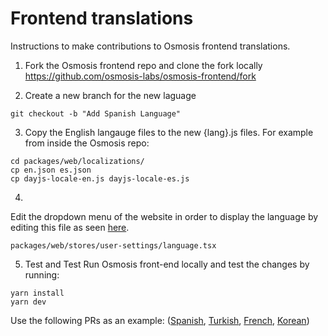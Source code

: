 
# Frontend translations

Instructions to make contributions to Osmosis frontend translations.

1. Fork the Osmosis frontend repo and clone the fork locally https://github.com/osmosis-labs/osmosis-frontend/fork

2. Create a new branch for the new laguage 
```
git checkout -b "Add Spanish Language"
```
3. Copy the English langauge files to the new {lang}.js files. For example from inside the Osmosis repo:  

```
cd packages/web/localizations/
cp en.json es.json
cp dayjs-locale-en.js dayjs-locale-es.js
```
4. 
Edit the dropdown menu of the website in order to display the language by editing this file as seen [here](https://github.com/osmosis-labs/osmosis-frontend/pull/962/files).

```
packages/web/stores/user-settings/language.tsx
```
5. Test and Test
Run Osmosis front-end locally and test the changes by running:
```
yarn install
yarn dev
```

Use the following PRs as an example: ([Spanish](https://github.com/osmosis-labs/osmosis-frontend/pull/962), [Turkish](https://github.com/osmosis-labs/osmosis-frontend/pull/966), [French](https://github.com/osmosis-labs/osmosis-frontend/pull/960), [Korean](https://github.com/osmosis-labs/osmosis-frontend/pull/953))

